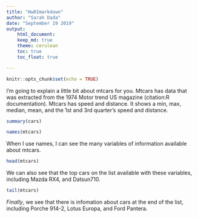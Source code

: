 ```yaml
---
title: "Hw01markdown"
author: "Sarah Dada"
date: "September 19 2019"
output:
    html_document:
    keep_md: true
    theme: cerulean
    toc: true
    toc_float: true

---
```


```r
knitr::opts_chunk$set(echo = TRUE)
```

I'm going to explain a little bit about mtcars for you. Mtcars has data that was extracted from the 1974 Motor trend US magazine (citation:R documentation). Mtcars has speed and distance. It shows a min, max, median, mean, and the 1st and 3rd quarter's speed and distance.

```r
summary(cars)
```

```r
names(mtcars)
```
When I use names, I can see the many variables of information available about mtcars. 

```r
head(mtcars)
```
We can also see that the top cars on the list available with these variables, including Mazda RX4, and Datsun710.
```r
tail(mtcars)
```
*Finally*, we see that there is infomation about cars at the end of the list, including Porche 914-2, Lotus Europa, and Ford Pantera.
